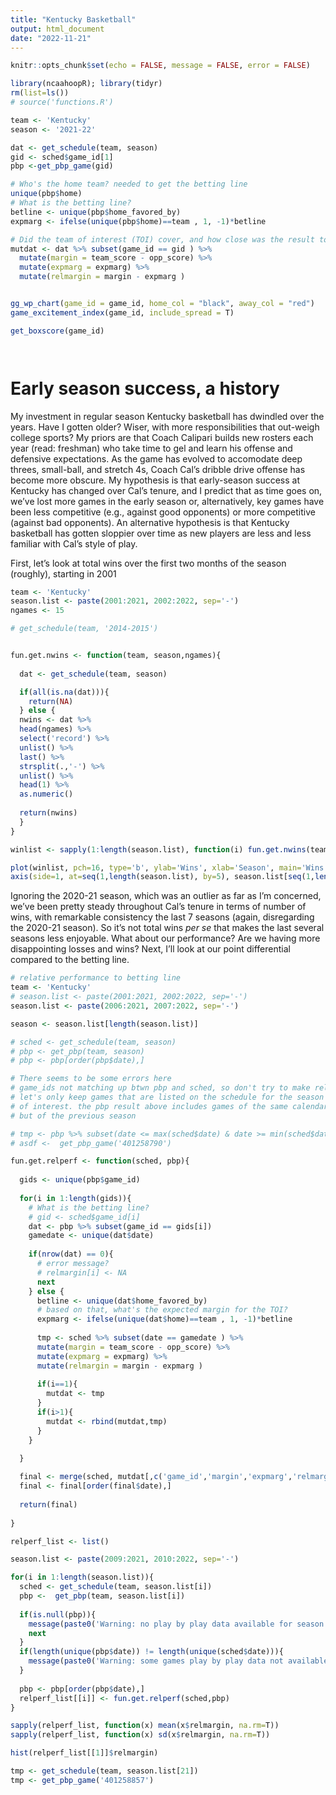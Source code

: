 ```yaml
---
title: "Kentucky Basketball"
output: html_document
date: "2022-11-21"
---
```


```r
knitr::opts_chunk$set(echo = FALSE, message = FALSE, error = FALSE)
```

```r
library(ncaahoopR); library(tidyr)
rm(list=ls())
# source('functions.R')
```

```r
team <- 'Kentucky'
season <- '2021-22'

dat <- get_schedule(team, season)
gid <- sched$game_id[1]
pbp <-get_pbp_game(gid)

# Who's the home team? needed to get the betting line
unique(pbp$home)
# What is the betting line?
betline <- unique(pbp$home_favored_by) 
expmarg <- ifelse(unique(pbp$home)==team , 1, -1)*betline

# Did the team of interest (TOI) cover, and how close was the result to the line?
mutdat <- dat %>% subset(game_id == gid ) %>% 
  mutate(margin = team_score - opp_score) %>% 
  mutate(expmarg = expmarg) %>% 
  mutate(relmargin = margin - expmarg )


gg_wp_chart(game_id = game_id, home_col = "black", away_col = "red")
game_excitement_index(game_id, include_spread = T)

get_boxscore(game_id)




```

# Early season success, a history

My investment in regular season Kentucky basketball has dwindled over the years. Have I gotten older? Wiser, with more responsibilities that out-weigh college sports? My priors are that Coach Calipari builds new rosters each year (read: freshman) who take time to gel and learn his offense and defensive expectations. As the game has evolved to accomodate deep threes, small-ball, and stretch 4s, Coach Cal's dribble drive offense has become more obscure. My hypothesis is that early-season success at Kentucky has changed over Cal's tenure, and I predict that as time goes on, we've lost more games in the early season or, alternatively, key games have been less competitive (e.g., against good opponents) or more competitive (against bad opponents). An alternative hypothesis is that Kentucky basketball has gotten sloppier over time as new players are less and less familiar with Cal's style of play. 

First, let's look at total wins over the first two months of the season (roughly), starting in 2001

```r
team <- 'Kentucky'
season.list <- paste(2001:2021, 2002:2022, sep='-')
ngames <- 15

# get_schedule(team, '2014-2015')


fun.get.nwins <- function(team, season,ngames){
  
  dat <- get_schedule(team, season)

  if(all(is.na(dat))){
    return(NA) 
  } else {
  nwins <- dat %>% 
  head(ngames) %>% 
  select('record') %>%
  unlist() %>%
  last() %>%
  strsplit(.,'-') %>%
  unlist() %>%
  head(1) %>%
  as.numeric()
  
  return(nwins)
  }
}  

winlist <- sapply(1:length(season.list), function(i) fun.get.nwins(team, season.list[i], ngames))

plot(winlist, pch=16, type='b', ylab='Wins', xlab='Season', main='Wins over the first 15 games', ylim=c(0,16), xaxt='n')
axis(side=1, at=seq(1,length(season.list), by=5), season.list[seq(1,length(season.list), by=5)])

```

Ignoring the 2020-21 season, which was an outlier as far as I'm concerned, we've been pretty steady throughout Cal's tenure in terms of number of wins, with remarkable consistency the last 7 seasons (again, disregarding the 2020-21 season). So it's not total wins *per se* that makes the last several seasons less enjoyable. What about our performance? Are we having more disappointing losses and wins? Next, I'll look at our point differential compared to the betting line. 

```r
# relative performance to betting line
team <- 'Kentucky'
# season.list <- paste(2001:2021, 2002:2022, sep='-')
season.list <- paste(2006:2021, 2007:2022, sep='-')

season <- season.list[length(season.list)]

# sched <- get_schedule(team, season)
# pbp <- get_pbp(team, season)
# pbp <- pbp[order(pbp$date),]

# There seems to be some errors here
# game_ids not matching up btwn pbp and sched, so don't try to make relational databases
# let's only keep games that are listed on the schedule for the season 
# of interest. the pbp result above includes games of the same calendar year
# but of the previous season

# tmp <- pbp %>% subset(date <= max(sched$date) & date >= min(sched$date))
# asdf <-  get_pbp_game('401258790')

fun.get.relperf <- function(sched, pbp){
  
  gids <- unique(pbp$game_id)
  
  for(i in 1:length(gids)){
    # What is the betting line?
    # gid <- sched$game_id[i]
    dat <- pbp %>% subset(game_id == gids[i])
    gamedate <- unique(dat$date)
    
    if(nrow(dat) == 0){
      # error message?
      # relmargin[i] <- NA
      next
    } else {
      betline <- unique(dat$home_favored_by)
      # based on that, what's the expected margin for the TOI?
      expmarg <- ifelse(unique(dat$home)==team , 1, -1)*betline
      
      tmp <- sched %>% subset(date == gamedate ) %>% 
      mutate(margin = team_score - opp_score) %>% 
      mutate(expmarg = expmarg) %>% 
      mutate(relmargin = margin - expmarg )
      
      if(i==1){
        mutdat <- tmp
      }
      if(i>1){
        mutdat <- rbind(mutdat,tmp)
      }
    }
    
  }

  final <- merge(sched, mutdat[,c('game_id','margin','expmarg','relmargin')], by='game_id', all=T) 
  final <- final[order(final$date),]
  
  return(final)
  
}

relperf_list <- list()

season.list <- paste(2009:2021, 2010:2022, sep='-')

for(i in 1:length(season.list)){
  sched <- get_schedule(team, season.list[i])
  pbp <-  get_pbp(team, season.list[i])
  
  if(is.null(pbp)){
    message(paste0('Warning: no play by play data available for season ', season.list[i]))
    next
  } 
  if(length(unique(pbp$date)) != length(unique(sched$date))){
    message(paste0('Warning: some games play by play data not available for season ', season.list[i]))
  }
  
  pbp <- pbp[order(pbp$date),]
  relperf_list[[i]] <- fun.get.relperf(sched,pbp)
}

sapply(relperf_list, function(x) mean(x$relmargin, na.rm=T))
sapply(relperf_list, function(x) sd(x$relmargin, na.rm=T))

hist(relperf_list[[1]]$relmargin)

tmp <- get_schedule(team, season.list[21])
tmp <- get_pbp_game('401258857')
```


<!-- Game Excitement Index -->

<!-- game_exciment_index(game_id, include_spread = T) -->

<!--     include_spread: Logical, whether to include pre-game spread in Win Probability calculations. Default = TRUE. -->

<!-- Returns GEI (Game Excitement Index) for given ESPN game_id. For more information about how these win- -->


